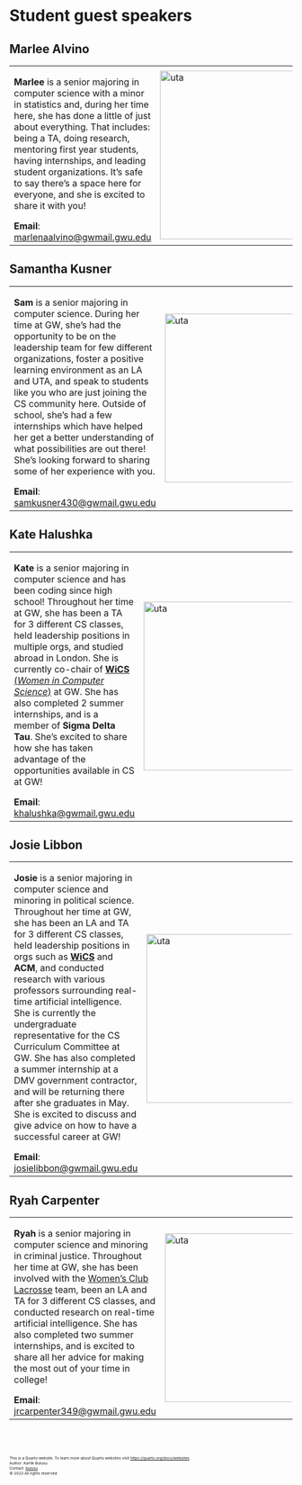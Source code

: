 # Student guest speakers

## Marlee Alvino
<div id="marlee-alvino"></div>

<table>
  <tr>
    <td width="70%">
      **Marlee** is a senior majoring in computer science with a minor in statistics and, during her time here, she has done a little of just about everything. That includes: being a TA, doing research, mentoring first year students, having internships, and leading student organizations. It’s safe to say there’s a space here for everyone, and she is excited to share it with you!

      **Email**: <a href="mailto:marlenaalvino@gwmail.gwu.edu">marlenaalvino@gwmail.gwu.edu</a>
    </td>

    <td width="30%">
      <img src="images/guest-speakers/marlee.jpg" alt="uta" style="object-fit:contain width:300px;height:300px; margin-right: 10px;" />
    </td>
  </tr>
</table>


## Samantha Kusner
<div id="samantha-kusner"></div>

<table>
  <tr>
    <td width="70%">
      **Sam** is a senior majoring in computer science. During her time at GW, she’s had the opportunity to be on the leadership team for few different organizations, foster a positive learning environment as an LA and UTA, and speak to students like you who are just joining the CS community here. Outside of school, she’s had a few internships which have helped her get a better understanding of what possibilities are out there! She’s looking forward to sharing some of her experience with you.

      **Email**: <a href="mailto:samkusner430@gwmail.gwu.edu">samkusner430@gwmail.gwu.edu</a>
    </td>

    <td width="30%">
      <img src="images/guest-speakers/samantha.jpg" alt="uta" style="object-fit:contain width:300px;height:300px; margin-right: 10px;" />
    </td>
  </tr>
</table>


## Kate Halushka
<div id="kate-halushka"></div>

<table>
  <tr>
    <td width="70%">
      **Kate** is a senior majoring in computer science and has been coding since high school! Throughout her time at GW, she has been a TA for 3 different CS classes, held leadership positions in multiple orgs, and studied abroad in London. She is currently co-chair of [**WiCS** (_Women in Computer Science_)](https://gwwics.github.io/) at GW. She has also completed 2 summer internships, and is a member of **Sigma Delta Tau**. She’s excited to share how she has taken advantage of the opportunities available in CS at GW!

      **Email**: <a href="mailto:khalushka@gwmail.gwu.edu">khalushka@gwmail.gwu.edu</a>
    </td>

    <td width="30%">
      <img src="images/guest-speakers/kate.png" alt="uta" style="object-fit:contain width:300px;height:300px; margin-right: 10px;" />
    </td>
  </tr>
</table>

## Josie Libbon
<div id="josie-lisbon"></div>

<table>
  <tr>
    <td width="70%">
      **Josie** is a senior majoring in computer science and minoring in political science. Throughout her time at GW, she has been an LA and TA for 3 different CS classes, held leadership positions in orgs such as [**WiCS**](https://gwwics.github.io/) and **ACM**, and conducted research with various professors surrounding real-time artificial intelligence. She is currently the undergraduate representative for the CS Curriculum Committee at GW. She has also completed a summer internship at a DMV government contractor, and will be returning there after she graduates in May. She is excited to discuss and give advice on how to have a successful career at GW!
      
      **Email**: <a href="mailto:josielibbon@gwmail.gwu.edu">josielibbon@gwmail.gwu.edu</a>
    </td>

    <td width="30%">
      <img src="images/guest-speakers/josie.jpeg" alt="uta" style="object-fit:contain width:300px;height:300px; margin-right: 10px;" />
    </td>
  </tr>
</table>

## Ryah Carpenter
<div id="rayh-carpenter"></div>

<table>
  <tr>
    <td width="70%">
      **Ryah** is a senior majoring in computer science and minoring in criminal justice. Throughout her time at GW, she has been involved with the [Women’s Club Lacrosse](https://gwu.campuslabs.com/engage/organization/gw-women-s-club-lacrosse) team, been an LA and TA for 3 different CS classes, and conducted research on real-time artificial intelligence. She has also completed two summer internships, and is excited to share all her advice for making the most out of your time in college!
      
      **Email**: <a href="mailto:jrcarpenter349@gwmail.gwu.edu">jrcarpenter349@gwmail.gwu.edu</a>
    </td>

    <td width="30%">
      <img src="images/guest-speakers/ryah.png" alt="uta" style="object-fit:contain width:300px;height:300px; margin-right: 10px;" />
    </td>
  </tr>
</table>

<br><br>
<footer>
  <p><small><small><small><small>This is a Quarto website. To learn more about Quarto websites visit <https://quarto.org/docs/websites>.<br>
  Author: Kartik Bulusu<br>
  Contact: <a href="mailto:bulusu@gwu.edu">bulusu</a><br>
  &copy; 2023 All rights reserved</small></small></small></small></p>
</footer>